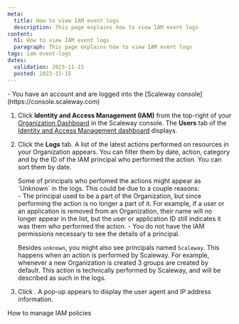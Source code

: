 ```yaml
---
meta:
  title: How to view IAM event logs
  description: This page explains how to view IAM event logs
content:
  h1: How to view IAM event logs
  paragraph: This page explains how to view IAM event logs
tags: iam event-logs
dates:
  validation: 2023-11-15
  posted: 2023-11-15
---
```


<Macro id="iam-requirements" />

<Message type="requirement">
- You have an account and are logged into the [Scaleway console](https://console.scaleway.com)
</Message>

1. Click **Identity and Access Management (IAM)** from the top-right of your [Organization Dashboard](https://console.scaleway.com/organization) in the Scaleway console. The **Users** tab of the [Identity and Access Management dashboard](https://console.scaleway.com/iam/users) displays.
    <Lightbox src="scaleway-iam-dashboard.webp" alt="" />
2. Click the **Logs** tab.
    A list of the latest actions performed on resources in your Organization appears. You can filter them by date, action, category and by the ID of the IAM principal who performed the action. You can sort them by date.

    <Message type="important">
    Some of principals who perfomed the actions might appear as `Unknown` in the logs. This could be due to a couple reasons: <br />
    - The principal used to be a part of the Organization, but since performing the action is no longer a part of it. For example, if a user or an application is removed from an Organization, their name will no longer appear in the list, but the user or application ID still indicates it was them who performed the action.
    - You do not have the IAM permissions necessary to see the details of a principal.
    <br />

    Besides `unknown`, you might also see principals named `Scaleway`. This happens when an action is performed by Scaleway. For example, whenever a new Organization is created 3 groups are created by default. This action is technically performed by Scaleway, and will be described as such in the logs.
    </Message>
3. Click <Icon name="seeMore" />. A pop-up appears to display the user agent and IP address information.

<Navigation title="See Also">
  <PreviousButton to="/identity-and-access-management/iam/how-to/manage-policies/">How to manage IAM policies</PreviousButton>
</Navigation>
